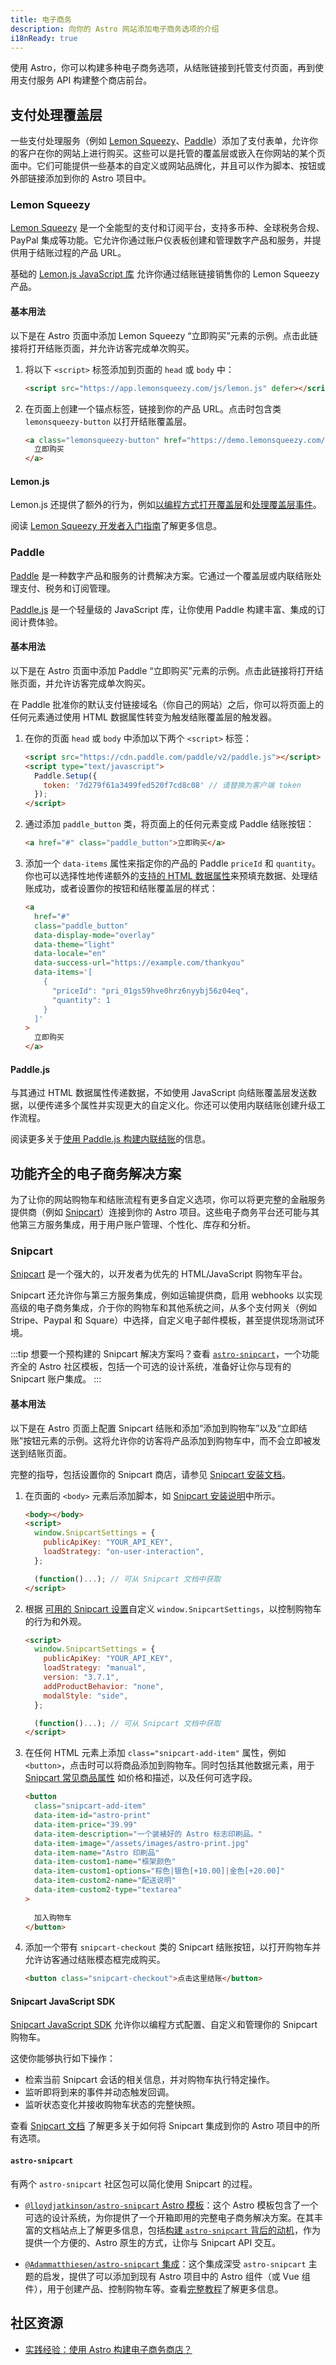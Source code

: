 ```yaml
---
title: 电子商务
description: 向你的 Astro 网站添加电子商务选项的介绍
i18nReady: true
---
```


使用 Astro，你可以构建多种电子商务选项，从结账链接到托管支付页面，再到使用支付服务 API 构建整个商店前台。

## 支付处理覆盖层

一些支付处理服务（例如 [Lemon Squeezy](#lemon-squeezy)、[Paddle](#paddle)）添加了支付表单，允许你的客户在你的网站上进行购买。这些可以是托管的覆盖层或嵌入在你网站的某个页面中。它们可能提供一些基本的自定义或网站品牌化，并且可以作为脚本、按钮或外部链接添加到你的 Astro 项目中。

### Lemon Squeezy

[Lemon Squeezy](https://www.lemonsqueezy.com/) 是一个全能型的支付和订阅平台，支持多币种、全球税务合规、PayPal 集成等功能。它允许你通过账户仪表板创建和管理数字产品和服务，并提供用于结账过程的产品 URL。

基础的 [Lemon.js JavaScript 库](https://docs.lemonsqueezy.com/help/lemonjs/what-is-lemonjs) 允许你通过结账链接销售你的 Lemon Squeezy 产品。

#### 基本用法

以下是在 Astro 页面中添加 Lemon Squeezy “立即购买”元素的示例。点击此链接将打开结账页面，并允许访客完成单次购买。

1. 将以下 `<script>` 标签添加到页面的 `head` 或 `body` 中：

    ```html title="src/pages/my-product-page.astro"
    <script src="https://app.lemonsqueezy.com/js/lemon.js" defer></script>
    ```
2. 在页面上创建一个锚点标签，链接到你的产品 URL。点击时包含类 `lemonsqueezy-button` 以打开结账覆盖层。

    ```html title="src/pages/my-product-page.astro"
    <a class="lemonsqueezy-button" href="https://demo.lemonsqueezy.com/checkout/...">
      立即购买
    </a>
    ```

#### Lemon.js

Lemon.js 还提供了额外的行为，例如[以编程方式打开覆盖层](https://docs.lemonsqueezy.com/help/lemonjs/opening-overlays)和[处理覆盖层事件](https://docs.lemonsqueezy.com/help/lemonjs/opening-overlays)。

<ReadMore> 阅读 [Lemon Squeezy 开发者入门指南](https://docs.lemonsqueezy.com/guides/developer-guide)了解更多信息。</ReadMore>

### Paddle

[Paddle](https://www.paddle.com/) 是一种数字产品和服务的计费解决方案。它通过一个覆盖层或内联结账处理支付、税务和订阅管理。

[Paddle.js](https://developer.paddle.com/paddlejs/overview) 是一个轻量级的 JavaScript 库，让你使用 Paddle 构建丰富、集成的订阅计费体验。

#### 基本用法

以下是在 Astro 页面中添加 Paddle “立即购买”元素的示例。点击此链接将打开结账页面，并允许访客完成单次购买。

在 Paddle 批准你的默认支付链接域名（你自己的网站）之后，你可以将页面上的任何元素通过使用 HTML 数据属性转变为触发结账覆盖层的触发器。

1. 在你的页面 `head` 或 `body` 中添加以下两个 `<script>` 标签：

    ```html title="src/pages/my-product-page.astro"
    <script src="https://cdn.paddle.com/paddle/v2/paddle.js"></script>
    <script type="text/javascript">
      Paddle.Setup({ 
        token: '7d279f61a3499fed520f7cd8c08' // 请替换为客户端 token
      });
    </script>
    ```
2. 通过添加 `paddle_button` 类，将页面上的任何元素变成 Paddle 结账按钮：

    ```html title="src/pages/my-product-page.astro"
    <a href="#" class="paddle_button">立即购买</a>
    ```
3. 添加一个 `data-items` 属性来指定你的产品的 Paddle `priceId` 和 `quantity`。你也可以选择性地传递额外的[支持的 HTML 数据属性](https://developer.paddle.com/paddlejs/html-data-attributes)来预填充数据、处理结账成功，或者设置你的按钮和结账覆盖层的样式：

    ```html title="src/pages/my-product-page.astro"
    <a 
      href="#" 
      class="paddle_button"
      data-display-mode="overlay"
      data-theme="light"
      data-locale="en"
      data-success-url="https://example.com/thankyou"
      data-items='[
        {
          "priceId": "pri_01gs59hve0hrz6nyybj56z04eq", 
          "quantity": 1
        }
      ]'
    >
      立即购买
    </a>
    ```

#### Paddle.js

与其通过 HTML 数据属性传递数据，不如使用 JavaScript 向结账覆盖层发送数据，以便传递多个属性并实现更大的自定义化。你还可以使用内联结账创建升级工作流程。

<ReadMore>阅读更多关于[使用 Paddle.js 构建内联结账](https://developer.paddle.com/build/checkout/build-branded-inline-checkout)的信息。</ReadMore>

## 功能齐全的电子商务解决方案

为了让你的网站购物车和结账流程有更多自定义选项，你可以将更完整的金融服务提供商（例如 [Snipcart](#snipcart)）连接到你的 Astro 项目。这些电子商务平台还可能与其他第三方服务集成，用于用户账户管理、个性化、库存和分析。

### Snipcart

[Snipcart](https://snipcart.com/) 是一个强大的，以开发者为优先的 HTML/JavaScript 购物车平台。

Snipcart 还允许你与第三方服务集成，例如运输提供商，启用 webhooks 以实现高级的电子商务集成，介于你的购物车和其他系统之间，从多个支付网关（例如 Stripe、Paypal 和 Square）中选择，自定义电子邮件模板，甚至提供现场测试环境。

:::tip
想要一个预构建的 Snipcart 解决方案吗？查看 [`astro-snipcart`](https://astro-snipcart.vercel.app/)，一个功能齐全的 Astro 社区模板，包括一个可选的设计系统，准备好让你与现有的 Snipcart 账户集成。
:::
#### 基本用法

以下是在 Astro 页面上配置 Snipcart 结账和添加“添加到购物车”以及“立即结账”按钮元素的示例。这将允许你的访客将产品添加到购物车中，而不会立即被发送到结账页面。

<ReadMore>完整的指导，包括设置你的 Snipcart 商店，请参见 [Snipcart 安装文档](https://docs.snipcart.com/v3/setup/installation)。</ReadMore>

1. 在页面的 `<body>` 元素后添加脚本，如 [Snipcart 安装说明](https://docs.snipcart.com/v3/setup/installation)中所示。
    ```html title="src/pages/my-product-page.astro"
    <body></body>
    <script>
      window.SnipcartSettings = {
        publicApiKey: "YOUR_API_KEY",
        loadStrategy: "on-user-interaction",
      };

      (function()...); // 可从 Snipcart 文档中获取
    </script>
    ```

2. 根据 [可用的 Snipcart 设置](https://docs.snipcart.com/v3/setup/installation#setting2)自定义 `window.SnipcartSettings`，以控制购物车的行为和外观。

    ```html title="src/pages/my-product-page.astro"
    <script>
      window.SnipcartSettings = {
        publicApiKey: "YOUR_API_KEY",
        loadStrategy: "manual",
        version: "3.7.1",
        addProductBehavior: "none",
        modalStyle: "side",
      };

      (function()...); // 可从 Snipcart 文档中获取
    </script>
    ```

3. 在任何 HTML 元素上添加 `class="snipcart-add-item"` 属性，例如 `<button>`，点击时可以将商品添加到购物车。同时包括其他数据元素，用于 [Snipcart 常见商品属性](https://docs.snipcart.com/v3/setup/products) 如价格和描述，以及任何可选字段。

    ```html title="src/pages/my-product-page.astro"
    <button 
      class="snipcart-add-item"
      data-item-id="astro-print"
      data-item-price="39.99"
      data-item-description="一个装裱好的 Astro 标志印刷品。"
      data-item-image="/assets/images/astro-print.jpg"
      data-item-name="Astro 印刷品"
      data-item-custom1-name="框架颜色"
      data-item-custom1-options="棕色|银色[+10.00]|金色[+20.00]"
      data-item-custom2-name="配送说明"
      data-item-custom2-type="textarea"
    >
      
      加入购物车
    </button>
    ```

4. 添加一个带有 `snipcart-checkout` 类的 Snipcart 结账按钮，以打开购物车并允许访客通过结账模态框完成购买。

    ```html title="src/pages/my-product-page.astro"
    <button class="snipcart-checkout">点击这里结账</button>
    ```

#### Snipcart JavaScript SDK

[Snipcart JavaScript SDK](https://docs.snipcart.com/v3/sdk/basics) 允许你以编程方式配置、自定义和管理你的 Snipcart 购物车。

这使你能够执行如下操作：

- 检索当前 Snipcart 会话的相关信息，并对购物车执行特定操作。
- 监听即将到来的事件并动态触发回调。
- 监听状态变化并接收购物车状态的完整快照。

<ReadMore>查看 [Snipcart 文档](https://docs.snipcart.com/v3/) 了解更多关于如何将 Snipcart 集成到你的 Astro 项目中的所有选项。</ReadMore>

#### `astro-snipcart`

有两个 `astro-snipcart` 社区包可以简化使用 Snipcart 的过程。

- [`@lloydjatkinson/astro-snipcart` Astro 模板](https://astro-snipcart.vercel.app/)：这个 Astro 模板包含了一个可选的设计系统，为你提供了一个开箱即用的完整电子商务解决方案。在其丰富的文档站点上了解更多信息，包括[构建 `astro-snipcart` 背后的动机](https://astro-snipcart.vercel.app/motivation)，作为提供一个方便的、Astro 原生的方式，让你与 Snipcart API 交互。

- [`@Adammatthiesen/astro-snipcart` 集成](https://github.com/Adammatthiesen/astro-snipcart)：这个集成深受 `astro-snipcart` 主题的启发，提供了可以添加到现有 Astro 项目中的 Astro 组件（或 Vue 组件），用于创建产品、控制购物车等。查看[完整教程](https://matthiesen.xyz/blog/getting-started-with-my-astro-snipcart-addon)了解更多信息。

## 社区资源

- [实践经验：使用 Astro 构建电子商务商店？](https://crystallize.com/blog/building-ecommerce-with-astro)
